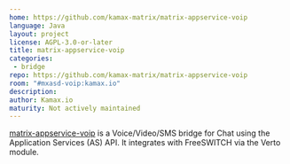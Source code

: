```yaml
---
home: https://github.com/kamax-matrix/matrix-appservice-voip
language: Java
layout: project
license: AGPL-3.0-or-later
title: matrix-appservice-voip
categories: 
 - bridge
repo: https://github.com/kamax-matrix/matrix-appservice-voip
room: "#mxasd-voip:kamax.io"
description: 
author: Kamax.io
maturity: Not actively maintained
---
```



[matrix-appservice-voip](https://github.com/kamax-matrix/matrix-appservice-voip)
is a Voice/Video/SMS bridge for Chat using the Application Services (AS) API.
It integrates with FreeSWITCH via the Verto module.
